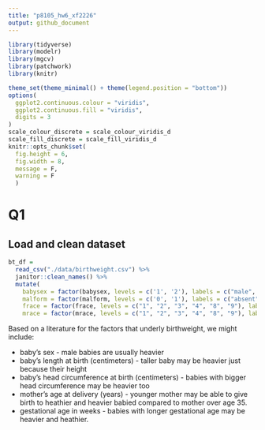 ```yaml
---
title: "p8105_hw6_xf2226"
output: github_document
---
```


```r
library(tidyverse)
library(modelr)
library(mgcv)
library(patchwork)
library(knitr)

theme_set(theme_minimal() + theme(legend.position = "bottom"))
options(
  ggplot2.continuous.colour = "viridis",
  ggplot2.continuous.fill = "viridis",
  digits = 3
)
scale_colour_discrete = scale_colour_viridis_d
scale_fill_discrete = scale_fill_viridis_d 
knitr::opts_chunk$set(
  fig.height = 6,
  fig.width = 8,
  message = F,
  warning = F 
  )
```


# Q1
## Load and clean dataset
```r
bt_df = 
  read_csv("./data/birthweight.csv") %>% 
  janitor::clean_names() %>% 
  mutate(
    babysex = factor(babysex, levels = c('1', '2'), labels = c("male", "female")),
    malform = factor(malform, levels = c('0', '1'), labels = c("absent", "present")),
    frace = factor(frace, levels = c("1", "2", "3", "4", "8", "9"), labels = c("White", "Black", "Asian", "Puerto Rican", "Other", "Unknown")),
    mrace = factor(mrace, levels = c("1", "2", "3", "4", "8", "9"), labels = c("White", "Black", "Asian", "Puerto Rican", "Other", "Unknown")))
```

Based on a literature for the factors that underly birthweight, we might include: 

* baby's sex - male babies are usually heavier
* baby’s length at birth (centimeters) - taller baby may be heavier just because their height
* baby’s head circumference at birth (centimeters) - babies with bigger head circumference may be heavier too
* mother’s age at delivery (years) - younger mother may be able to give birth to heathier and heavier babied compared to mother over age 35.
* gestational age in weeks - babies with longer gestational age may be heavier and heathier. 








